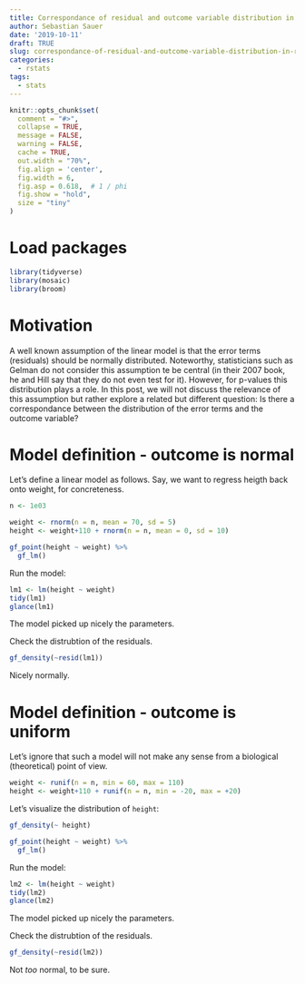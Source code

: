 ```yaml
---
title: Correspondance of residual and outcome variable distribution in regression
author: Sebastian Sauer
date: '2019-10-11'
draft: TRUE
slug: correspondance-of-residual-and-outcome-variable-distribution-in-regression
categories:
  - rstats
tags:
  - stats
---
```




```r
knitr::opts_chunk$set(
  comment = "#>",
  collapse = TRUE,
  message = FALSE,
  warning = FALSE,
  cache = TRUE,
  out.width = "70%",
  fig.align = 'center',
  fig.width = 6,
  fig.asp = 0.618,  # 1 / phi
  fig.show = "hold",
  size = "tiny"
)
```



# Load packages

```r
library(tidyverse)
library(mosaic)
library(broom)
```



# Motivation


A well known assumption of the linear model is that the error terms (residuals) should be normally distributed. Noteworthy, statisticians such as Gelman do not consider this assumption te be central (in their 2007 book, he and Hill say that they do not even test for it). However, for p-values this distribution plays a role. In this post, we will not discuss the relevance of this assumption but rather explore a related but different question: Is there a correspondance between the distribution of the error terms and the outcome variable? 


# Model definition - outcome is normal

Let's define a linear model as follows. Say, we want to regress heigth back onto weight, for concreteness.


```r
n <- 1e03

weight <- rnorm(n = n, mean = 70, sd = 5)
height <- weight+110 + rnorm(n = n, mean = 0, sd = 10)
```

```r
gf_point(height ~ weight) %>% 
  gf_lm()
```




Run the model:
```r
lm1 <- lm(height ~ weight)
tidy(lm1)
glance(lm1)
```

The model picked up nicely the parameters.




Check the distrubtion of the residuals.

```r
gf_density(~resid(lm1))
```


Nicely normally.



# Model definition - outcome is uniform

Let's ignore that such a model will not make any sense from a biological (theoretical) point of view.


```r
weight <- runif(n = n, min = 60, max = 110)
height <- weight+110 + runif(n = n, min = -20, max = +20)
```


Let's visualize the distribution of `height`:

```r
gf_density(~ height)
```


```r
gf_point(height ~ weight) %>% 
  gf_lm()
```





Run the model:
```r
lm2 <- lm(height ~ weight)
tidy(lm2)
glance(lm2)
```

The model picked up nicely the parameters.




Check the distrubtion of the residuals.

```r
gf_density(~resid(lm2))
```


Not *too* normal, to be sure. 